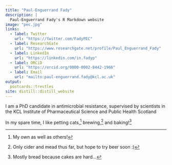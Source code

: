 ```yaml
---
title: "Paul-Enguerrand Fady"
description: |
  Paul-Enguerrand Fady's R Markdown website
image: "pec.jpg"
links:
  - label: Twitter
    url: "https://twitter.com/FadyPEC"
  - label: ResearchGate
    url: "https://www.researchgate.net/profile/Paul_Enguerrand_Fady"
  - label: LinkedIn
    url: "https://linkedin.com/in.fadyp"
  - label: ORCiD
    url: "https://orcid.org/0000-0002-8442-1966"    
  - label: Email
    url: "mailto:paul-enguerrand.fady@kcl.ac.uk"
output:
  postcards::trestles
site: distill::distill_website
---
```

 
I am a PhD candidate in antimicrobial resistance, supervised by scientists in the KCL Institute of Pharmaceutical Science and Public Health Scotland 

In my spare time, I like petting cats,^[My own as well as others!] brewing,^[Only cider and mead thus far, but hope to try beer soon :)] and baking!^[Mostly bread because cakes are hard...]

